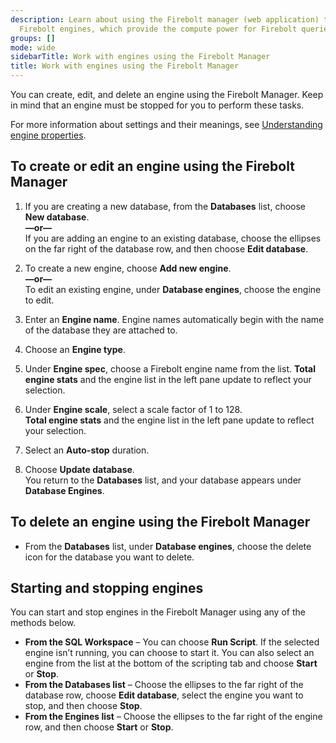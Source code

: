```yaml
---
description: Learn about using the Firebolt manager (web application) to work with
  Firebolt engines, which provide the compute power for Firebolt queries.
groups: []
mode: wide
sidebarTitle: Work with engines using the Firebolt Manager
title: Work with engines using the Firebolt Manager
---
```



You can create, edit, and delete an engine using the Firebolt Manager. Keep in mind that an engine must be stopped for you to perform these tasks.

For more information about settings and their meanings, see [Understanding engine properties](/Overview/engine-fundamentals).

## To create or edit an engine using the Firebolt Manager

1. If you are creating a new database, from the **Databases** list, choose **New database**.  
   **—or—**  
   If you are adding an engine to an existing database, choose the ellipses on the far right of the database row, and then choose **Edit database**.

2. To create a new engine, choose **Add new engine**.  
   **—or—**  
   To edit an existing engine, under **Database engines**, choose the engine to edit.  

3. Enter an **Engine name**. Engine names automatically begin with the name of the database they are attached to.  

4. Choose an **Engine type**.  

5. Under **Engine spec**, choose a Firebolt engine name from the list. **Total engine stats** and the engine list in the left pane update to reflect your selection.  

6. Under **Engine scale**, select a scale factor of 1 to 128.  
**Total engine stats** and the engine list in the left pane update to reflect your selection.  

7. Select an **Auto-stop** duration.  

8. Choose **Update database**.  
You return to the **Databases** list, and your database appears under **Database Engines**.

## To delete an engine using the Firebolt Manager
* From the **Databases** list, under **Database engines**, choose the delete icon for the database you want to delete.

## Starting and stopping engines

You can start and stop engines in the Firebolt Manager using any of the methods below.

* **From the SQL Workspace** – You can choose **Run Script**. If the selected engine isn’t running, you can choose to start it. You can also select an engine from the list at the bottom of the scripting tab and choose **Start** or **Stop**.
* **From the Databases list** – Choose the ellipses to the far right of the database row, choose **Edit database**, select the engine you want to stop, and then choose **Stop**.
* **From the Engines list** – Choose the ellipses to the far right of the engine row, and then choose **Start** or **Stop**.

